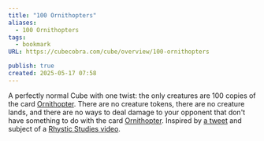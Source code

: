 ```yaml
---
title: "100 Ornithopters"
aliases:
  - 100 Ornithopters
tags:
  - bookmark
URL: https://cubecobra.com/cube/overview/100-ornithopters

publish: true
created: 2025-05-17 07:58
---
```




A perfectly normal Cube with one twist: the only creatures are 100 copies of the card [Ornithopter](https://cubecobra.com/tool/card/Ornithopter). There are no creature tokens, there are no creature lands, and there are no ways to deal damage to your opponent that don't have something to do with the card [Ornithopter](https://cubecobra.com/tool/card/Ornithopter). Inspired by [a tweet](https://cubecobra.com/leave?url=https%3A%2F%2Fx.com%2Frmorganslade%2Fstatus%2F1716838441856782515%3Fs%3D20) and subject of a [Rhystic Studies video](https://cubecobra.com/leave?url=https%3A%2F%2Fwww.youtube.com%2Fwatch%3Fv%3DPddm1gbBuWE).